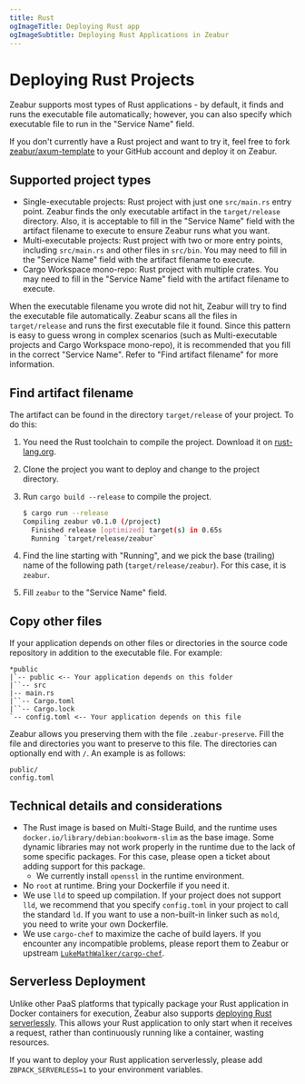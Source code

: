```yaml
---
title: Rust
ogImageTitle: Deploying Rust app
ogImageSubtitle: Deploying Rust Applications in Zeabur
---
```


# Deploying Rust Projects

Zeabur supports most types of Rust applications - by default, it finds and runs the executable file automatically;
however, you can also specify which executable file to run in the "Service Name" field.

If you don't currently have a Rust project and want to try it, feel free to fork
[zeabur/axum-template](https://github.com/zeabur/axum-template) to your GitHub account and deploy it on Zeabur.

## Supported project types

- Single-executable projects: Rust project with just one `src/main.rs` entry point.
  Zeabur finds the only executable artifact in the `target/release` directory.
  Also, it is acceptable to fill in the "Service Name" field with
  the artifact filename to execute to ensure Zeabur runs what you want.
- Multi-executable projects: Rust project with two or more entry points, including `src/main.rs`
  and other files in `src/bin`. You may need to fill in the "Service Name" field with
  the artifact filename to execute.
- Cargo Workspace mono-repo: Rust project with multiple crates. You may need to fill
  in the "Service Name" field with the artifact filename to execute.

When the executable filename you wrote did not hit, Zeabur will try to find the executable file automatically.
Zeabur scans all the files in `target/release` and runs the first executable file it found.
Since this pattern is easy to guess wrong in complex scenarios (such as Multi-executable projects
and Cargo Workspace mono-repo), it is recommended that you fill in the correct "Service Name".
Refer to "Find artifact filename" for more information.

## Find artifact filename

The artifact can be found in the directory `target/release` of your project. To do this:

1. You need the Rust toolchain to compile the project. Download it on [rust-lang.org](https://www.rust-lang.org).
2. Clone the project you want to deploy and change to the project directory.
3. Run `cargo build --release` to compile the project.

    ```bash
    $ cargo run --release
    Compiling zeabur v0.1.0 (/project)
      Finished release [optimized] target(s) in 0.65s
      Running `target/release/zeabur`
    ```

4. Find the line starting with "Running", and we pick the base (trailing) name
   of the following path (`target/release/zeabur`). For this case, it is `zeabur`.
5. Fill `zeabur` to the "Service Name" field.

## Copy other files

If your application depends on other files or directories in the source code repository
in addition to the executable file. For example:

```plain
*public
|`-- public <-- Your application depends on this folder
|``-- src
|-- main.rs
|``-- Cargo.toml
|``-- Cargo.lock
`-- config.toml <-- Your application depends on this file
```

Zeabur allows you preserving them with the file `.zeabur-preserve`. Fill the file
and directories you want to preserve to this file. The directories can optionally end with `/`.
An example is as follows:

```plain
public/
config.toml
```

## Technical details and considerations

- The Rust image is based on Multi-Stage Build, and the runtime uses
  `docker.io/library/debian:bookworm-slim` as the base image. Some
  dynamic libraries may not work properly in the runtime due to the
  lack of some specific packages. For this case, please open a ticket
  about adding support for this package.
  - We currently install `openssl` in the runtime environment.
- No `root` at runtime. Bring your Dockerfile if you need it.
- We use `lld` to speed up compilation. If your project does not support `lld`,
  we recommend that you specify `config.toml` in your project to call the standard `ld`.
  If you want to use a non-built-in linker such as `mold`, you need to write your own Dockerfile.
- We use `cargo-chef` to maximize the cache of build layers. If you encounter
  any incompatible problems, please report them to Zeabur or upstream
  [`LukeMathWalker/cargo-chef`](https://github.com/LukeMathWalker/cargo-chef).

## Serverless Deployment

Unlike other PaaS platforms that typically package your Rust application in Docker containers for execution, Zeabur also supports
[deploying Rust serverlessly](../deploy/serverless). This allows your Rust application to only start when it receives a request, rather than continuously running like a container, wasting resources.

If you want to deploy your Rust application serverlessly, please add `ZBPACK_SERVERLESS=1` to your environment variables.
